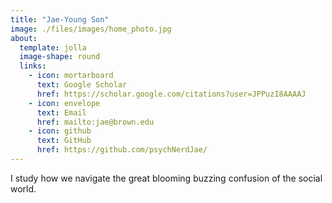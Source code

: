 ```yaml
---
title: "Jae-Young Son"
image: ./files/images/home_photo.jpg
about:
  template: jolla
  image-shape: round
  links:
    - icon: mortarboard
      text: Google Scholar
      href: https://scholar.google.com/citations?user=JPPuzI8AAAAJ
    - icon: envelope
      text: Email
      href: mailto:jae@brown.edu
    - icon: github
      text: GitHub
      href: https://github.com/psychNerdJae/
---
```


I study how we navigate the great blooming buzzing confusion of the social world.
